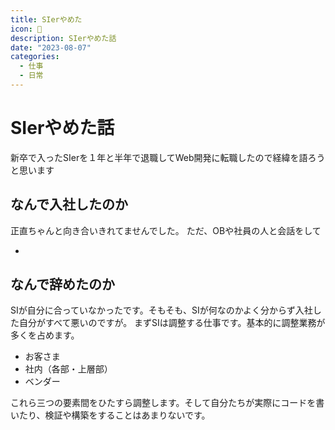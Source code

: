 ```yaml
---
title: SIerやめた
icon: 🍙
description: SIerやめた話
date: "2023-08-07"
categories:
  - 仕事
  - 日常
---
```

# SIerやめた話

新卒で入ったSIerを１年と半年で退職してWeb開発に転職したので経緯を語ろうと思います

## なんで入社したのか

正直ちゃんと向き合いきれてませんでした。
ただ、OBや社員の人と会話をして

- 

## なんで辞めたのか

SIが自分に合っていなかったです。そもそも、SIが何なのかよく分からず入社した自分がすべて悪いのですが。
まずSIは調整する仕事です。基本的に調整業務が多くを占めます。

- お客さま
- 社内（各部・上層部）
- ベンダー

これら三つの要素間をひたすら調整します。そして自分たちが実際にコードを書いたり、検証や構築をすることはあまりないです。